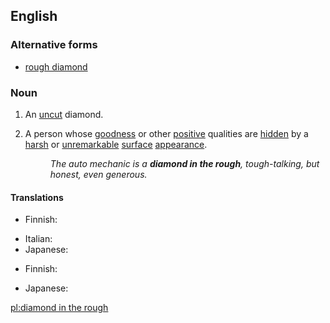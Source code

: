 ==English==

===Alternative forms===
* [[rough diamond]]

===Noun===
{{en-noun|head=[[diamond]] [[in]] [[the]] [[rough]]|diamonds in the rough}}

# An [[uncut]] diamond.
# {{lb|en|idiomatic}} A person whose [[goodness]] or other [[positive]] qualities are [[hidden]] by a [[harsh]] or [[unremarkable]] [[surface]] [[appearance]].
#: ''The auto mechanic is a '''diamond in the rough''', tough-talking, but honest, even generous.''

====Translations====
{{trans-top|uncut diamond}}
* Finnish: {{t|fi|raakatimantti}}
{{trans-mid}}
* Italian: {{t|it|diamante grezzo|m}}
* Japanese: {{t|ja|原石|tr=genseki}}
{{trans-bottom}}

{{trans-top|person with hidden qualities}}
* Finnish: {{t+|fi|nallekarhu}} {{qualifier|of male only}}
{{trans-mid}}
* Japanese: {{t|ja|原石|tr=genseki}}
{{trans-bottom}}

[[pl:diamond in the rough]]